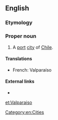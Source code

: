 {{also|Valparaíso}}
==English==

===Etymology===
{{rfe}}

===Proper noun===
{{en-proper noun}}

# A [[port]] [[city]] of [[Chile]].

====Translations====
{{trans-top|city}}
* French: Valparaíso
{{trans-mid}}
{{trans-bottom}}

====External links====
* {{pedia}}
[[Category:en:Cities]]

[[et:Valparaiso]]